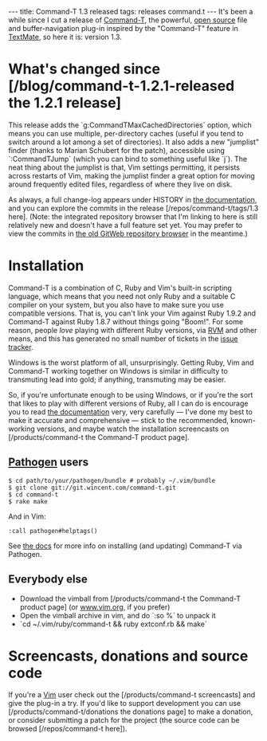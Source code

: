 ---
title: Command-T 1.3 released
tags: releases command.t
---
It's been a while since I cut a release of [[Command-T]], the powerful, [[open source]] file and buffer-navigation plug-in inspired by the "Command-T" feature in [[TextMate]], so here it is: version 1.3.

= What's changed since [/blog/command-t-1.2.1-released the 1.2.1 release] =

This release adds the `g:CommandTMaxCachedDirectories` option, which means you can use multiple, per-directory caches (useful if you tend to switch around a lot among a set of directories). It also adds a new "jumplist" finder (thanks to Marian Schubert for the patch), accessible using `:CommandTJump` (which you can bind to something useful like `<Leader>j`). The neat thing about the jumplist is that, Vim settings permitting, it persists across restarts of Vim, making the jumplist finder a great option for moving around frequently edited files, regardless of where they live on disk.

As always, a full change-log appears under HISTORY in [http://git.wincent.com/command-t.git/blob_plain/1.3:/doc/command-t.txt the documentation], and you can explore the commits in the release [/repos/command-t/tags/1.3 here]. (Note: the integrated repository browser that I'm linking to here is still relatively new and doesn't have a full feature set yet. You may prefer to view the commits in [http://git.wincent.com/command-t.git/shortlog/refs/tags/1.3 the old GitWeb repository browser] in the meantime.)

= Installation =

Command-T is a combination of C, Ruby and Vim's built-in scripting language, which means that you need not only Ruby and a suitable C compiler on your system, but you also have to make sure you use compatible versions. That is, you can't link your Vim against Ruby 1.9.2 and Command-T against Ruby 1.8.7 without things going "Boom!". For some reason, people ''love'' playing with different Ruby versions, via [[RVM]] and other means, and this has generated no small number of tickets in the [[issue tracker]].

Windows is the worst platform of all, unsurprisingly. Getting Ruby, Vim and Command-T working together on Windows is similar in difficulty to transmuting lead into gold; if anything, transmuting may be easier.

So, if you're unfortunate enough to be using Windows, or if you're the sort that likes to play with different versions of Ruby, all I can do is encourage you to read [http://git.wincent.com/command-t.git/blob_plain/HEAD:/doc/command-t.txt the documentation] very, very carefully &mdash; I've done my best to make it accurate and comprehensive &mdash; stick to the recommended, known-working versions, and maybe watch the installation screencasts on [/products/command-t the Command-T product page].

== [[Pathogen]] users ==

<pre lang="shell">$ cd path/to/your/pathogen/bundle # probably ~/.vim/bundle
$ git clone git://git.wincent.com/command-t.git
$ cd command-t
$ rake make</pre>

And in Vim:

 :call pathogen#helptags()

See [http://git.wincent.com/command-t.git/blob_plain/HEAD:/doc/command-t.txt the docs] for more info on installing (and updating) Command-T via Pathogen.

== Everybody else ==

* Download the vimball from [/products/command-t the Command-T product page] (or [http://www.vim.org/scripts/script.php?script_id=3025 www.vim.org], if you prefer)
* Open the vimball archive in vim, and do `:so %` to unpack it
* `cd ~/.vim/ruby/command-t && ruby extconf.rb && make`

= Screencasts, donations and source code =

If you're a [[Vim]] user check out the [/products/command-t screencasts] and give the plug-in a try. If you'd like to support development you can use [/products/command-t/donations the donations page] to make a donation, or consider submitting a patch for the project (the source code can be browsed [/repos/command-t here]).
